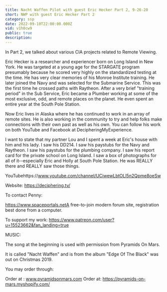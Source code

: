```yaml
---
title: Nacht Waffen Pilot with guest Eric Hecker Part 2, 9-26-20
short: NWP with guest Eric Hecker Part 2
category: ssp
date: 2022-09-10T22:00:00.000Z
vid: v1h0cw9
public: true
description:
---
```

In Part 2, we talked about various CIA projects related to Remote Viewing.

Eric Hecker is a researcher and experiencer born on Long Island in New York. He was targeted at a young age for the STARGATE program presumably because he scored very highly on the standardized testing at the time. He has very clear memories of his Monroe Institute training. He later joined the Navy and was selected for the Submarine Service. This was the first time he crossed paths with Raytheon. After a very brief "training period" in the Sub Service, Eric became a Plumber working at some of the most exclusive, odd, and remote places on the planet. He even spent an entire year at the South Pole Station.

Now Eric lives in Alaska where he has continued to work in an array of remote sites. He is also working in the community to try and help folks make connections with their own past as well as his own. You can follow his work on both YouTube and Facebook at DecipheringMyExperience.

I want to state that my partner Lou and I spent a week at Eric's house with him and his lady. I saw his DD214. I saw his paystubs for the Navy and Raytheon. I saw his paystubs for the plumbing company. I saw his report card for the private school on Long Island. I saw a box of photographs for all of it--especially Eric and Holly at South Pole Station. He was REALLY there and REALLY saw those things.

YouTubehttps://www.youtube.com/channel/UCiwewLbtOLl5n2Qpme8oeSw

Website: https://deciphering.tv/

To contact Penny:

https://www.spaceportals.netA free-to-join modern forum site, registration best done from a computer.

To support my work: https://www.patreon.com/user?u=15523662&fan_landing=true

MUSIC:

The song at the beginning is used with permission from Pyramids On Mars.

It is called "Nacht Waffen" and is from the album "Edge Of The Black" was out on Christmas 2019.

You may order through:

Order at : www.pyramidsonmars.com Order at: https://pyramids-on-mars.myshopify.com/
